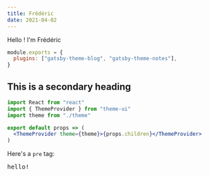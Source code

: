 ```yaml
---
title: Frédéric
date: 2021-04-02
---
```


Hello ! I'm Frédéric

```js
module.exports = {
  plugins: ["gatsby-theme-blog", "gatsby-theme-notes"],
}
```



## This is a secondary heading

```jsx
import React from "react"
import { ThemeProvider } from "theme-ui"
import theme from "./theme"

export default props => (
  <ThemeProvider theme={theme}>{props.children}</ThemeProvider>
)
```

Here's a `pre` tag:

<pre>hello!</pre>
